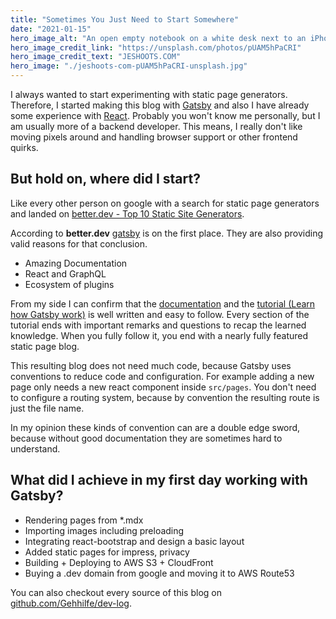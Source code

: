 ```yaml
---
title: "Sometimes You Just Need to Start Somewhere"
date: "2021-01-15"
hero_image_alt: "An open empty notebook on a white desk next to an iPhone and a MacBook"  
hero_image_credit_link: "https://unsplash.com/photos/pUAM5hPaCRI"  
hero_image_credit_text: "JESHOOTS.COM"  
hero_image: "./jeshoots-com-pUAM5hPaCRI-unsplash.jpg"  
---
```

I always wanted to start experimenting with static page generators. 
Therefore, I started making this blog with [Gatsby](https://www.gatsbyjs.com/) and also I have already some experience with [React](https://reactjs.org/). 
Probably you won't know me personally, but I am usually more of a backend developer. This means, I really don't like moving pixels around and handling browser support or other frontend quirks.


## But hold on, where did I start?

Like every other person on google with a search for static page generators 
and landed on [better.dev - Top 10 Static Site Generators](https://www.better.dev/top-static-site-generators). 

According to **better.dev** [gatsby](https://www.gatsbyjs.com/) is on the first place. They are also providing 
valid reasons for that conclusion. 

 - Amazing Documentation
 - React and GraphQL
 - Ecosystem of plugins

From my side I can confirm that the [documentation](https://www.gatsbyjs.com/docs/) and 
the [tutorial (Learn how Gatsby work)](https://www.gatsbyjs.com/docs/tutorial/) is well written and easy to follow.
Every section of the tutorial ends with important remarks and questions to recap the learned knowledge. When you fully 
follow it, you end with a nearly fully featured static page blog.

This resulting blog does not need much code, because Gatsby uses conventions to reduce code and configuration. 
For example adding a new page only needs a new react component inside `src/pages`. You don't need to configure a routing system, 
because by convention the resulting route is just the file name.

In my opinion these kinds of convention can are a double edge sword, because without good documentation they are sometimes hard to understand.

## What did I achieve in my first day working with Gatsby?

 - Rendering pages from *.mdx 
 - Importing images including preloading
 - Integrating react-bootstrap and design a basic layout
 - Added static pages for impress, privacy
 - Building + Deploying to AWS S3 + CloudFront 
 - Buying a .dev domain from google and moving it to AWS Route53

You can also checkout every source of this blog on [github.com/Gehhilfe/dev-log](https://github.com/Gehhilfe/dev-log).